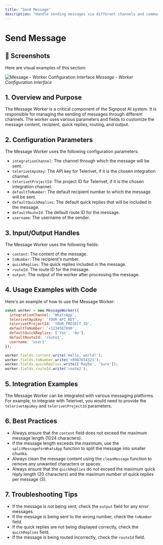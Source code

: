 ```yaml
---
title: "Send Message"
description: "Handle sending messages via different channels and communication platforms"
---
```


# Send Message

## 📸 Screenshots

Here are visual examples of this section:

![Message - Worker Configuration Interface](/images/screenshots/workers/message.png)
*Message - Worker Configuration Interface*




## 1. Overview and Purpose

The Message Worker is a critical component of the Signpost AI system. It is responsible for managing the sending of messages through different channels. The worker uses various parameters and fields to customize the message content, recipient, quick replies, routing, and output.

## 2. Configuration Parameters

The Message Worker uses the following configuration parameters:

- `integrationChannel`: The channel through which the message will be sent.
- `telerivetApiKey`: The API key for Telerivet, if it is the chosen integration channel.
- `telerivetProjectId`: The project ID for Telerivet, if it is the chosen integration channel.
- `defaultToNumber`: The default recipient number to which the message will be sent.
- `defaultQuickReplies`: The default quick replies that will be included in the message.
- `defaultRouteId`: The default route ID for the message.
- `username`: The username of the sender.

## 3. Input/Output Handles

The Message Worker uses the following fields:

- `content`: The content of the message.
- `toNumber`: The recipient's number.
- `quickReplies`: The quick replies included in the message.
- `routeId`: The route ID for the message.
- `output`: The output of the worker after processing the message.

## 4. Usage Examples with Code

Here's an example of how to use the Message Worker:

```javascript
const worker = new MessageWorker({
  integrationChannel: 'WhatsApp',
  telerivetApiKey: 'YOUR_API_KEY',
  telerivetProjectId: 'YOUR_PROJECT_ID',
  defaultToNumber: '+1234567890',
  defaultQuickReplies: ['Yes', 'No'],
  defaultRouteId: 'route1',
  username: 'user1'
});

worker.fields.content.write('Hello, world!');
worker.fields.toNumber.write('+0987654321');
worker.fields.quickReplies.write(['Maybe', 'Sure']);
worker.fields.routeId.write('route2');
```

## 5. Integration Examples

The Message Worker can be integrated with various messaging platforms. For example, to integrate with Telerivet, you would need to provide the `telerivetApiKey` and `telerivetProjectId` parameters.

## 6. Best Practices

- Always ensure that the `content` field does not exceed the maximum message length (1024 characters).
- If the message length exceeds the maximum, use the `splitMessageForWhatsApp` function to split the message into smaller chunks.
- Always clean the message content using the `cleanMessage` function to remove any unwanted characters or spaces.
- Always ensure that the `quickReplies` do not exceed the maximum quick reply length (20 characters) and the maximum number of quick replies per message (3).

## 7. Troubleshooting Tips

- If the message is not being sent, check the `output` field for any error messages.
- If the message is being sent to the wrong number, check the `toNumber` field.
- If the quick replies are not being displayed correctly, check the `quickReplies` field.
- If the message is being routed incorrectly, check the `routeId` field.